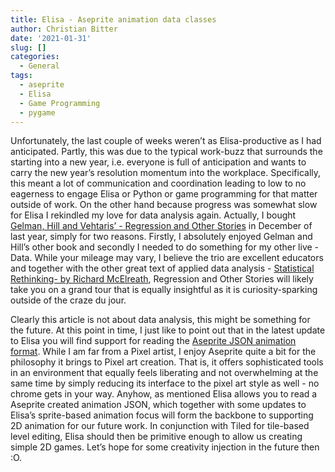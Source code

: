 ```yaml
---
title: Elisa - Aseprite animation data classes
author: Christian Bitter
date: '2021-01-31'
slug: []
categories:
  - General
tags:
  - aseprite
  - Elisa
  - Game Programming
  - pygame
---
```


Unfortunately, the last couple of weeks weren't as Elisa-productive as I had anticipated. Partly, this was due to the typical work-buzz that surrounds the starting into a new year, i.e. everyone is full of anticipation and wants to carry the new year's resolution momentum into the workplace. Specifically, this meant a lot of communication and coordination leading to low to no eagerness to engage Elisa or Python or game programming for that matter outside of work. On the other hand because progress was somewhat slow for Elisa I rekindled my love for data analysis again. Actually, I bought [Gelman, Hill and Vehtaris' - Regression and Other Stories](https://avehtari.github.io/ROS-Examples/) in December of last year, simply for two reasons. Firstly, I absolutely enjoyed Gelman and Hill's other book and secondly I needed to do something for my other live - Data. While your mileage may vary, I believe the trio are excellent educators and together with the other great text of applied data analysis - [Statistical Rethinking- by Richard McElreath](https://xcelab.net/rm/statistical-rethinking/), Regression and Other Stories will likely take you on a grand tour that is equally insightful as it is curiosity-sparking outside of the craze du jour.

Clearly this article is not about data analysis, this might be something for the future. At this point in time, I just like to point out that in the latest update to Elisa you will find support for reading the [Aseprite JSON animation format](https://www.aseprite.org/docs/cli/). While I am far from a Pixel artist, I enjoy Aseprite quite a bit for the philosophy it brings to Pixel art creation. That is, it offers sophisticated tools in an environment that equally feels liberating and not overwhelming at the same time by simply reducing its interface to the pixel art style as well - no chrome gets in your way. Anyhow, as mentioned Elisa allows you to read a Aseprite created animation JSON, which together with some updates to Elisa's sprite-based animation focus will form the backbone to supporting 2D animation for our future work. In conjunction with Tiled for tile-based level editing, Elisa should then be primitive enough to allow us creating simple 2D games. Let's hope for some creativity injection in the future then :O.
